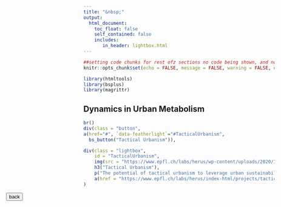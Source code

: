 ```yaml
---
title: "&nbsp;"
output:
  html_document:
    toc_float: false
    self_contained: false
    includes:
       in_header: lightbox.html
---
```

<style>
.button {
    position: relative;
    margin: 0px 0px 38px calc((100% - 980px) * 0.5);
    left: 34px;
    grid-area: 3 / 1 / 4 / 2;
    justify-self: start;
    align-self: start;
}
</style>

```r
##setting code chunks for rest ofz sections no code being shown, and no messages.
knitr::opts_chunk$set(echo = FALSE, message = FALSE, warning = FALSE, error = FALSE )
```

```r
library(htmltools)
library(bsplus)
library(magrittr)
```
## Dynamics in Urban Metabolism

```r
br()
div(class = "button",
a(href="#", `data-featherlight`="#TacticalUrbanism",
  bs_button("Tactical Urbanism")),

div(class = "lightbox",
    id = "TacticalUrbanism",
    img(src = "https://www.epfl.ch/labs/herus/wp-content/uploads/2020/10/IMG_1382-1920x1080.jpg"),
    h3("Tactical Urbanism"),
    p("The potential of tactical urbanism to leverage urban sustainability transitions: analysing temporary walking and cycling infrastructure related to COVID-19."),
    a(href = "https://www.epfl.ch/labs/herus/index-html/projects/tactical-urbanism/", "more info"))
)
```

<div class = "button">
<a href='topics.html'>
<button class="btn btn-secondary">back</button>
</a>
</div>